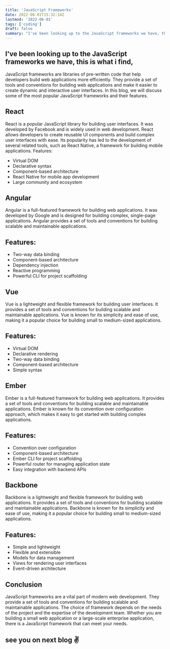 ```yaml
---
title: 'JavaScript Frameworks'
date: 2022-06-01T15:32:14Z
lastmod: '2022-06-01'
tags: ['coding']
draft: false
summary: "I've been looking up to the JavaScript frameworks we have, this is what i find"
---
```


## I've been looking up to the JavaScript frameworks we have, this is what i find,

JavaScript frameworks are libraries of pre-written code that help developers build web applications more efficiently. They provide a set of tools and conventions for building web applications and make it easier to create dynamic and interactive user interfaces. In this blog, we will discuss some of the most popular JavaScript frameworks and their features.

## React
React is a popular JavaScript library for building user interfaces. It was developed by Facebook and is widely used in web development. React allows developers to create reusable UI components and build complex user interfaces with ease. Its popularity has led to the development of several related tools, such as React Native, a framework for building mobile applications.
Features:

- Virtual DOM
- Declarative syntax
- Component-based architecture
- React Native for mobile app development
- Large community and ecosystem
## Angular
Angular is a full-featured framework for building web applications. It was developed by Google and is designed for building complex, single-page applications. Angular provides a set of tools and conventions for building scalable and maintainable applications.
## Features:

- Two-way data binding
- Component-based architecture
- Dependency injection
- Reactive programming
- Powerful CLI for project scaffolding
## Vue
Vue is a lightweight and flexible framework for building user interfaces. It provides a set of tools and conventions for building scalable and maintainable applications. Vue is known for its simplicity and ease of use, making it a popular choice for building small to medium-sized applications.
## Features:

- Virtual DOM
- Declarative rendering
- Two-way data binding
- Component-based architecture
- Simple syntax
## Ember
Ember is a full-featured framework for building web applications. It provides a set of tools and conventions for building scalable and maintainable applications. Ember is known for its convention over configuration approach, which makes it easy to get started with building complex applications.
## Features:

- Convention over configuration
- Component-based architecture
- Ember CLI for project scaffolding
- Powerful router for managing application state
- Easy integration with backend APIs
## Backbone
Backbone is a lightweight and flexible framework for building web applications. It provides a set of tools and conventions for building scalable and maintainable applications. Backbone is known for its simplicity and ease of use, making it a popular choice for building small to medium-sized applications.
## Features:

- Simple and lightweight
- Flexible and extensible
- Models for data management
- Views for rendering user interfaces
- Event-driven architecture
## Conclusion
JavaScript frameworks are a vital part of modern web development. They provide a set of tools and conventions for building scalable and maintainable applications. The choice of framework depends on the needs of the project and the expertise of the development team. Whether you are building a small web application or a large-scale enterprise application, there is a JavaScript framework that can meet your needs.
## see you on next blog ✌️